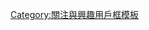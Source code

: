 {{Userbox
| border-c = #bbb
| id       = [[File:Liberty_$50_Obverse.png|40px|2013年美國鷹揚金幣50元正面]]
| id-c     = black
| info     = 這位用戶喜歡收集'''[[硬幣]]'''。
| info-c   = #66ff66
| info-s   = 10
| nocat    = {{{nocat|}}}
| usercategory = 喜歡收集硬幣的維基人
}}<noinclude>[[Category:關注與興趣用戶框模板]]</noinclude>